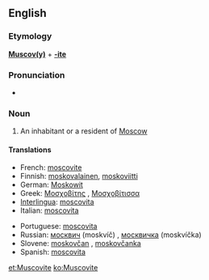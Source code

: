 {{see|muscovite}}
==English==

===Etymology===
'''[[Muscovy|Muscov(y)]]''' + '''[[-ite]]'''

===Pronunciation===
* {{audio|en-us-Muscovite.ogg|Audio (US)}}

===Noun===
{{en-noun}}

# An inhabitant or a resident of [[Moscow]]

====Translations====
{{top}}
* French: [[moscovite]] {{m|f}}
* Finnish: [[moskovalainen]], [[moskoviitti]]
* German: [[Moskowit]]
* Greek: [[Μοσχοβίτης]] {{m}}, [[Μοσχοβίτισσα]] {{f}}
* [[Interlingua]]: [[moscovita]] {{m|f}}
* Italian: [[moscovita]] {{m|f}}
{{mid}}
* Portuguese: [[moscovita]] {{m|f}}
* Russian: [[москвич]] (moskvíč) {{m}}, [[москвичка]] (moskvíčka) {{f}}
* Slovene: [[moskovčan]] {{m}}, [[moskovčanka]] {{f}}
* Spanish: [[moscovita]] {{m|f}}
{{bottom}}

[[et:Muscovite]]
[[ko:Muscovite]]